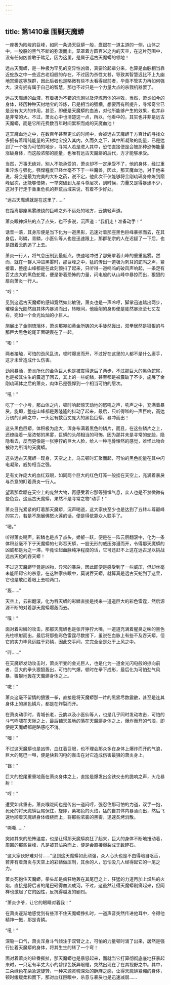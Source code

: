 ```yaml
---
---
---
```

title: 第1410章 围剿天魔蟒
---



一座极为险峻的巨峰，如同一条通天巨蟒一般，盘踞在一道主道的一侧，山体之中，一股股的黑气不断的弥漫而出，笼罩着方圆百米之内的天空，在这片范围中，没有任何凶兽敢于踏足，因为这里，是属于远古天魔蟒的领地！

远古天魔蟒，是一种极为罕见的变异性凶兽，真要论起辈分来，也算是血脉相当靠近蛇族之中一些远古老祖般的存在，不过因为杀性太甚，导致其智慧远比不上九幽地冥蟒这等族群，因此后者也是略微有些不太看得起前者，毕竟不管实力再如何强大，没有拥有属于自己的智慧，那也不过只是一个力量大点的杀戮机器罢了。

远古天魔蟒的血液，有着极为不错的洗涮以及淬炼肉体的神效，当然，萧炎如今的身体，经历种种天材地宝的淬炼，已是相当的强横，想要再有所提升，寻常奇宝已是没有太大的作用，甚至，即便是天魔蟒的血液，对他所能够产生的效果，也并非是非常的大。不过，萧炎心中也清楚这一点，所以，他看中的，其实也并非是远古天魔蟒，而是它所花费数百年时间累积而成的天魔血池！

这天魔血池之中，在数百年甚至更长的时间中，会被远古天魔蟒千方百计的寻找众多拥有着精纯能量的天材地宝投入其内，久而久之下，其中所凝聚的能量，已是达到了一个极为可怕的地步，寻常人若是进入其中，恐怕直接便是会被那种恐怖能量涨破身体，而这般浓郁的能量，也唯有远古天魔蟒的后代，方才能够承受。

当然，万事无绝对，别人不能承受的，萧炎却不一定承受不了，他的身体，经过重重淬炼与强化，强悍程度已经丝毫不下于一些魔兽，因此，那天魔血池，对于他来说，将会是最为完美的大补之药，说不定，他此次不仅能够将金刚琉璃身修炼到巅峰层次，还能够借势，一举突破到九星斗尊层次，到时候，力量又是得暴涨不少，这对于行走于重重危机的莽荒古域来说，有着不少好处。

“远古天魔蟒就是在这里了……”

在距离那座黑雾缭绕的巨峰之外不远处的地方，云韵轻声道。

萧炎眼神炽热的点了点头，也不多说，沉声道：“我们走！准备动手！”

话音一落，其身形便是当下化为一道黑影，迅速对着那座黑色巨峰暴掠而去，在其身后，彩鳞，青鳞，小医仙等人也是迅速跟上，那群花宗的人在迟疑了一下后，也是跟着云韵追了上去。

萧炎一行人，将气息压制到最低点，快速地冲进了那笼罩着山峰的重重黑雾。然而，就在一群人冲进黑雾时，那巨峰之中，猛的传出一道极为刺耳的蛇鸣之声，紧接着，整座山峰都是在此刻颤抖了起来，只听得一道呜呜的破风声响起，一条足有百丈庞大的黑色蛇尾，便是带着恐怖的力量，闪电般的从山峰中暴掠而出，狠狠的扇向萧炎一行人。

“哼！”

见到这远古天魔蟒的感知竟然如此敏锐，萧炎也是一声冷哼，脚掌迅速踏出两步，璀璨金光陡然自其体内暴涌而出，转眼间，他瘦削的身影便是陡然暴涨至七丈左右，宛如一个金光灿灿的小巨人。

施展出了金刚琉璃体，萧炎那宛如黄金所铸的大手陡然轰出，双拳居然是狠狠的与那巨大黑色蛇尾正面硬轰在了一起。

“嘭！”

两者接触，可怕的劲风乱流，顿时爆发而开，不过好在这里的人都不是什么庸手，这才未曾造成什么伤害。

劲风暴涌，萧炎所化的金色巨人也是被震得退后了两步，不过那巨大的黑色蛇尾，也是被其生生的震退了回去，其上的一些蛇鳞，甚至都是被震破了不少，施展了金刚琉璃体之后的萧炎，肉体已是强悍到一个相当可怕的层次。

“吼！”

吃了一个小亏，那山体之内，顿时响起惊天动地的怒吼之声，吼声之中，充满着暴戾，旋即，整座山峰都是轰隆隆的抖动了起来，最后，只听得嘭的一声巨响，高达万仞的山峰之中，一头足有数百丈庞大的黑色巨蟒，暴冲而出！

这头黑色巨蟒，体积极为庞大，浑身布满着黑色的鳞片，而且，在这些鳞片之上，还缭绕着一层浓郁的黑雾，巨蟒的头颅相当的可怖，因为那并未是寻常的蛇脸，隐隐看去，反而更像是一张狰狞的巨大人脸，给人一种毛骨悚然的感觉，难怪此物会被称为所谓的天魔蟒。

这头远古天魔蟒一现身，天空之上，乌云顿时汇聚而起，可怕的黑色能量在其中闪电凝聚，威势相当之强。

足有丈许庞大的血红双眼，如同两个巨大的红色灯笼一般挂在天空上，充满着暴戾与杀意的盯着萧炎一行人。

望着那盘踞在天空上的庞然大物，再感受着它那等强悍气息，众人也是不禁微微有些色变，这远古天魔蟒，果然不是寻常之物“动手！”

萧炎目光紧紧的盯着那天魔蟒，沉声喝道，这大家伙至少也是达到了五转斗尊巅峰的实力，若是不施展佛怒火莲的话，便是得依靠众人联手了。

“嗯。”

听得萧炎喝声，彩鳞也是点了点头，娇躯一跃，便是在一阵云层翻滚中，化为一条体积丝毫不下于天魔蟒的七彩吞天蟒，一股无形的威压弥漫而开，令得那天魔蟒的凶威都是为之一滞，毕竟论起血脉纯净程度的话，它可还赶不上这在远古足以挑战远古天蛇的吞天蟒！

不过这天魔蟒毕竟是凶物，异常的暴戾，因此即便是感受到了一些威压，但却丝毫未能阻碍它的杀意，在这种家伙眼中，莫说吞天蟒，就算真是远古天蛇到了这里，它也是敢红着眼上去咬两口。

“轰……”

天空上，云彩翻滚，化为吞天蟒的彩鳞直接是找来一道道巨大的彩色雷霆，然后源源不断的对着那天魔蟒爆轰而去。

“噗！”

面对着彩鳞的攻击，那那天魔蟒也是张开狰狞大嘴，一道道充满着腥臭之味的黑色光柱喷射而出，最后将那些彩色雷霆尽数接下，虽说在血脉上有些不及吞天蟒，但它的实力毕竟远胜于彩鳞，因此交手间，完完全全是处于上风之中。

“砰……”

在天魔蟒发动攻击时，萧炎所变的金光巨人，也是化为一道金光闪电般的掠向前者，巨大的拳头狠狠轰出，可怕的气爆，顿时在拳下成形，最后化为可怕劲气风暴，狠狠地轰在天魔蟒身体之上。

“嗷！”

萧炎这毫不留情的狠狠一拳，直接是将天魔蟒那一片的黑雾尽数震散，甚至是连其身体上的黑色鳞片，都是在炸裂而开。

在萧炎动手时，青城长老，云韵以及小医仙等人，也是几乎同时发动攻击，可怕的斗气呼啸在天际之上，最后铺天盖地的落在天魔蟒身体之上，爆炸而开的气浪，即便是天魔蟒都是略感吃不消。

“嗤！”

不过这天魔蟒也是凶悍，血红着巨眼，也不理会那众多在身体上爆炸而开的气浪，巨大的尾巴一甩，便是快若闪电的轰击在对它造成伤害最狠的萧炎身上。

“铛！”

巨大的蛇尾重重地轰在萧炎身体之上，直接是爆发出金铁交击的脆响之声，火花暴射！

“哼！”

遭受如此重击，萧炎喉咙间也是传出一道闷哼，强忍住那可怕的力道，双手一抱，死死的将天魔蟒巨尾保住，旋即，紫褐色的火焰，猛的自其体内暴涌而出，然后飞速地顺着天魔蟒身体缠绕而上，将那些浓雾的黑雾，迅速炙烤消散。

“嘶嘶……”

突如其来的恐怖温度，也是让得那天魔蟒疯狂了起来，巨大的身体不断地扭动着，周围的那些巨峰，凡是被其沾染而上，便是会直接爆裂成无数碎石。

“这大家伙好难对付……”见到这天魔蟒如此顽强，众人心头也是不由得暗自呕舌，若非有着萧炎与天空上的彩鳞做压制，其余的人，恐怕没几人经得起它的一尾之力。

萧炎死抱住天魔蟒，拳头却是疯狂地轰在其尾巴之上，狂猛的力道再加上炽热的火焰，直接是将后者的尾巴砸得血流成河。不过，这虽然让得天魔蟒剧痛起来，但同样也激起了它的凶性，反抗得越发的剧烈。

“萧炎少爷，让它的眼睛对着我！”

在萧炎逐渐地感觉到有些顶不住天魔蟒挣扎时，一道声音突然传进他耳中，令得他精神一振，那是青鳞。

“吼！”

深吸一口气，萧炎浑身斗气倾注于双臂之上，可怕的力量顿时涌了出来，居然是强行扯着天魔蟒的身体，将其生生的转了一个弯！

面对着萧炎的轮番撕扯，那天魔蟒也是暴怒起来，而就当它打算彻彻底底地狂暴起来时，一只足有半丈大小的碧绿色妖异眼瞳，突然出现在了在其视野之中。其中，三朵绿色花朵急速旋转，一种来源灵魂深处的酥麻之感，让得天魔蟒紧绷的身体，顿时缓缓柔和而下，那对血红巨眼中，杀意与暴戾也是迅速减弱……
